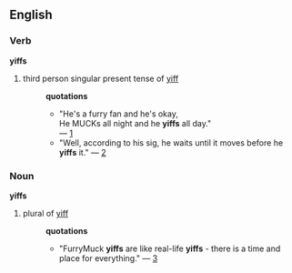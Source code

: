 ==English==
=== Verb ===
'''yiffs'''
# third person singular present tense of [[yiff]]
#:'''quotations'''
#:*"He's a furry fan and he's okay,<br>He MUCKs all night and he '''yiffs''' all day."<br> &mdash; [http://groups-beta.google.com/group/alt.fan.furry/msg/b65f4574e4ccb21a]
#:*"Well, according to his sig, he waits until it moves before he '''yiffs''' it." &mdash; [http://groups-beta.google.com/group/alt.lifestyle.furry/msg/d5aa241a99efc929]
=== Noun ===
'''yiffs'''
# plural of [[yiff]]
#:'''quotations'''
#:*"FurryMuck '''yiffs''' are like real-life '''yiffs''' - there is a time and place for everything." &mdash; [http://groups-beta.google.com/group/alt.fan.furry/msg/4e094a46fba477cd]
